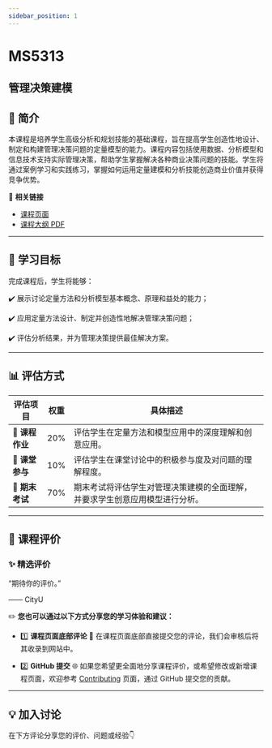 ```yaml
---
sidebar_position: 1
---
```


# MS5313
## 管理决策建模

## **📘 简介**
本课程是培养学生高级分析和规划技能的基础课程，旨在提高学生创造性地设计、制定和构建管理决策问题的定量模型的能力。课程内容包括使用数据、分析模型和信息技术支持实际管理决策，帮助学生掌握解决各种商业决策问题的技能。学生将通过案例学习和实践练习，掌握如何运用定量建模和分析技能创造商业价值并获得竞争优势。

🔗 **相关链接**
- [课程页面](https://www.cityu.edu.hk/catalogue/pg/202425/course/MS5313.htm)
- [课程大纲 PDF](https://www.cityu.edu.hk/catalogue/pg/202425/course/MS5313.pdf)

---

## **🎯 学习目标**

完成课程后，学生将能够：

✔️ 展示讨论定量方法和分析模型基本概念、原理和益处的能力；

✔️ 应用定量方法设计、制定并创造性地解决管理决策问题；

✔️ 评估分析结果，并为管理决策提供最佳解决方案。

---

## **📊 评估方式**

| **评估项目**          | **权重** | **具体描述**                                                                                       |
|----------------------|---------|---------------------------------------------------------------------------------------------------|
| **📄 课程作业**       | 20%     | 评估学生在定量方法和模型应用中的深度理解和创意应用。                                              |
| **💬 课堂参与**       | 10%     | 评估学生在课堂讨论中的积极参与度及对问题的理解程度。                                             |
| **📝 期末考试**       | 70%     | 期末考试将评估学生对管理决策建模的全面理解，并要求学生创意应用模型进行分析。                      |

---

## **💬 课程评价**

### ✨ **精选评价**
<div className={commentStyles.commentBox}>
    <p className={commentStyles.commentText}>
        “期待你的评价。”
    </p>
    <p className={commentStyles.commentAuthor}>—— CityU</p>
</div>

✏️ **您也可以通过以下方式分享您的学习体验和建议：**

- 1️⃣ **课程页面底部评论**
💬 在课程页面底部直接提交您的评论，我们会审核后将其收录到网站中。

- 2️⃣ **GitHub 提交**
🌐 如果您希望更全面地分享课程评价，或希望修改或新增课程页面，欢迎参考 [Contributing](/contributing) 页面，通过 GitHub 提交您的贡献。



---

## **💡 加入讨论**

在下方评论分享您的评价、问题或经验👇
<Utterances />
